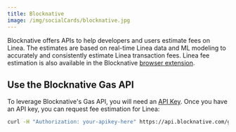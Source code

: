 ```yaml
---
title: Blocknative
image: /img/socialCards/blocknative.jpg
---
```


Blocknative offers APIs to help developers and users estimate fees on Linea. The estimates are based 
on real-time Linea data and ML modeling to accurately and consistently estimate Linea transaction 
fees. Linea fee estimation is also available in the Blocknative [browser extension](https://www.blocknative.com/gas-extension).

## Use the Blocknative Gas API

To leverage Blocknative's Gas API, you will need an [API Key](https://docs.blocknative.com/gas-prediction/gas-platform). 
Once you have an API key, you can request fee estimation for Linea:

```bash
curl -H "Authorization: your-apikey-here" https://api.blocknative.com/gasprices/blockprices?chainid=59144
```
